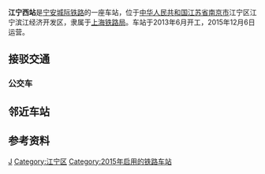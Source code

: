 {{unreferenced|time=2015-04-21T09:39:14+00:00}}
{{about|位于南京市江宁区的宁安城际铁路车站|其它名称相近的车站|江宁站 (消歧义)}}
{{Infobox China railway station
|车站名称=江宁西站
|图片=
|图片介绍=
|车站拼音=Jiangningxi
|英文名称=Jiangningxi Railway Station
|车站代码 = 30920
|电报码 = OKH
|拼音码 = JNX
|始建年份=
|开通运营=
|车站类型=
|车站位置=[[江苏省|江苏省]][[南京市|南京市]][[江宁区_(南京市)|江宁区]]江宁滨江经济开发区
|坐标={{coord|31|49|31.89|N|118|35|27.58|E|display=inline,title}}
|归属=[[中国铁路上海局集团有限公司|中国铁路上海局集团有限公司]]
|线路=[[宁安城际铁路|宁安城际铁路]]
|车站等级=[[二等站_(中國大陸)|二等站]]
|使用状态 = 运营中
|正线 = 2
|到发线 = 2
|月台数目 = 2
|侧式站台 = 
|岛式站台 = 
|站台面 = 
|股道数目=
|網站=
}}
'''江宁西站'''是[[宁安城际铁路|宁安城际铁路]]的一座车站，位于[[中华人民共和国|中华人民共和国]][[江苏省|江苏省]][[南京市|南京市]]江宁区江宁滨江经济开发区，隶属于[[上海铁路局|上海铁路局]]。车站于2013年6月开工，2015年12月6日运营。

== 接驳交通 ==
=== 公交车 ===
{{南京公交线路简单列表|station=江宁西站|873环一|873环二}}

== 邻近车站 ==
{{start rail box|[[File:China_Railways.svg|16px]] [[中国铁路|中国铁路]]}}
{{s-inop|[[南京南站|南京南站]]|本线起点}}
{{s-line|[[宁安客运专线|宁安客运专线]]<br />← 25km 江宁西站 17km →}}
{{s-inop|[[马鞍山东站|马鞍山东站]]|{{站|安庆}}方向}}
{{end box}}

== 参考资料 ==
{{reflist}}

{{宁安城际铁路}}
{{南京长途公共交通枢纽}}
{{china-rail-stub}}

[[Category:南京市铁路车站|J]]
[[Category:江宁区|Category:江宁区]]
[[Category:2015年启用的铁路车站|Category:2015年启用的铁路车站]]